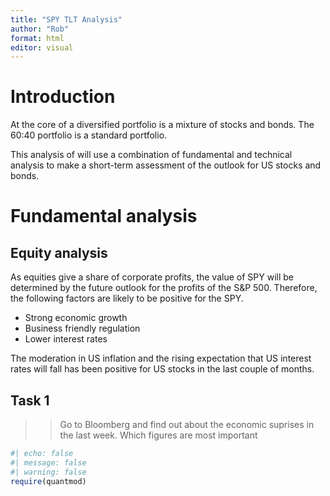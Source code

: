 ```yaml
---
title: "SPY TLT Analysis"
author: "Rob"
format: html
editor: visual
---
```


# Introduction

At the core of a diversified portfolio is a mixture of stocks and bonds. The 60:40 portfolio is a standard portfolio.

This analysis of will use a combination of fundamental and technical analysis to make a short-term assessment of the outlook for US stocks and bonds.

# Fundamental analysis

## Equity analysis

As equities give a share of corporate profits, the value of SPY will be determined by the future outlook for the profits of the S&P 500. Therefore, the following factors are likely to be positive for the SPY.

-   Strong economic growth
-   Business friendly regulation
-   Lower interest rates

The moderation in US inflation and the rising expectation that US interest rates will fall has been positive for US stocks in the last couple of months.

## Task 1
>> Go to Bloomberg and find out about the economic suprises in the last week.  Which figures are most important
```r
#| echo: false
#| message: false
#| warning: false
require(quantmod)

```

